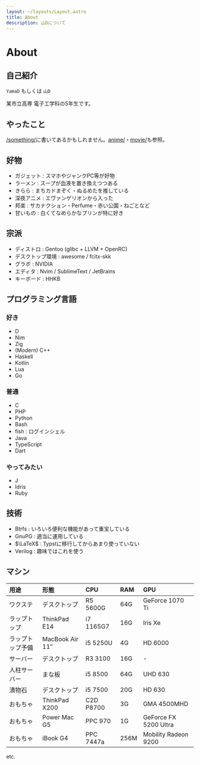 ```yaml
---
layout: ~/layouts/Layout.astro
title: About
description: 山Dについて
---
```



# About

## 自己紹介

`YamaD` もしくは `山D`

某市立高専 電子工学科の5年生です。

<YO client:idle />

## やったこと

[/something/](/something/)に書いてあるかもしれません。[anime/](anime/)・[movie/](movie/)も参照。

## 好物

- ガジェット : スマホやジャンクPC等が好物
- ラーメン : スープが血液を置き換えつつある
- きらら : まちカドまぞく・ぬるめたを推している
- 深夜アニメ : エヴァンゲリオンから入った
- 邦楽 : サカナクション・Perfume・赤い公園・ねごとなど
- 甘いもの : 白くてなめらかなプリンが特に好き

## 宗派

- ディストロ : Gentoo (glibc + LLVM + OpenRC)
- デスクトップ環境 : awesome / fcitx-skk
- グラボ : NVIDIA
- エディタ : Nvim / SublimeText / JetBrains
- キーボード : HHKB

## プログラミング言語

### 好き

- D
- Nim
- Zig
- (Modern) C++
- Haskell
- Kotlin
- Lua
- Go

### 普通

- C
- PHP
- Python
- Bash
- fish : ログインシェル
- Java
- TypeScript
- Dart

### やってみたい

- J
- Idris
- Ruby

## 技術

- Btrfs : いろいろ便利な機能があって重宝している
- GnuPG : 適当に運用している
- $\LaTeX$ : Typstに移行してからあまり使っていない
- Verilog : 趣味ではこれを使う

## マシン

| 用途             | 形態                  | CPU       | RAM  | GPU                   |
|:---------------- |:--------------------- |:--------- |:---- |:--------------------- |
| ワクステ         | デスクトップ          | R5 5600G  | 64G  | GeForce 1070 Ti       |
| ラップトップ     | ThinkPad E14          | i7 1165G7 | 16G  | Iris Xe               |
| ラップトップ予備 | MacBook Air 11&Prime; | i5 5250U  | 4G   | HD 6000               |
| サーバー         | デスクトップ          | R3 3100   | 16G  | -                     |
| 人柱サーバー     | まな板                | i5 8500   | 64G  | UHD 630               |
| 漬物石           | デスクトップ          | i5 7500   | 20G  | HD 630                |
| おもちゃ         | ThinkPad X200         | C2D P8700 | 3G   | GMA 4500MHD           |
| おもちゃ         | Power Mac G5          | PPC 970   | 1G   | GeForce FX 5200 Ultra |
| おもちゃ         | iBook G4              | PPC 7447a | 256M | Mobility Radeon 9200  |
etc.
